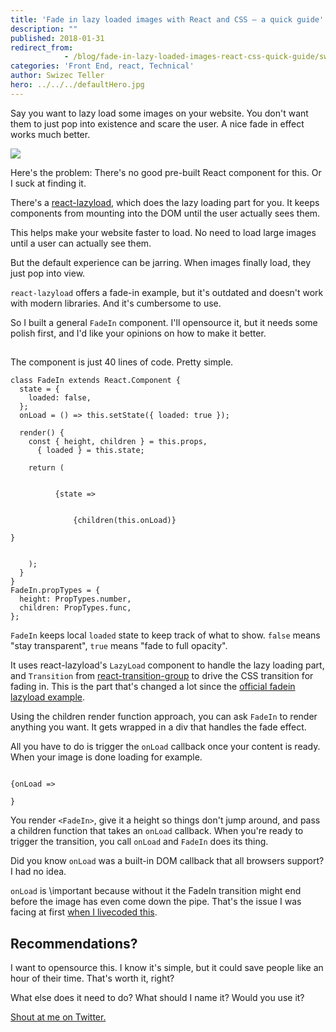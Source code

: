 ```yaml
---
title: 'Fade in lazy loaded images with React and CSS – a quick guide'
description: ""
published: 2018-01-31
redirect_from: 
            - /blog/fade-in-lazy-loaded-images-react-css-quick-guide/swizec/8163
categories: 'Front End, react, Technical'
author: Swizec Teller
hero: ../../../defaultHero.jpg
---
```

Say you want to lazy load some images on your website. You don't want them to just pop into existence and scare the user. A nice fade in effect works much better.



![](./img/blog-wp-content-uploads-2018-01-gif.gif)



Here's the problem: There's no good pre-built React component for this. Or I suck at finding it.



There's a [react-lazyload](https://github.com/jasonslyvia/react-lazyload), which does the lazy loading part for you. It keeps components from mounting into the DOM until the user actually sees them.



This helps make your website faster to load. No need to load large images until a user can actually see them.



But the default experience can be jarring. When images finally load, they just pop into view.



`react-lazyload` offers a fade-in example, but it's outdated and doesn't work with modern libraries. And it's cumbersome to use.



So I built a general `FadeIn` component. I'll opensource it, but it needs some polish first, and I'd like your opinions on how to make it better.



## 



The component is just 40 lines of code. Pretty simple.



```
class FadeIn extends React.Component {
  state = {
    loaded: false,
  };
  onLoad = () => this.setState({ loaded: true });

  render() {
    const { height, children } = this.props,
      { loaded } = this.state;

    return (
      
        
          {state =>
            

              {children(this.onLoad)}
            
}
        
      
    );
  }
}
FadeIn.propTypes = {
  height: PropTypes.number,
  children: PropTypes.func,
};
```



`FadeIn` keeps local `loaded` state to keep track of what to show. `false` means "stay transparent", `true` means "fade to full opacity".



It uses react-lazyload's `LazyLoad` component to handle the lazy loading part, and `Transition` from [react-transition-group](https://github.com/reactjs/react-transition-group) to drive the CSS transition for fading in. This is the part that's changed a lot since the [official fadein lazyload example](https://github.com/jasonslyvia/react-lazyload/blob/master/examples/pages/fadein.js).



Using the children render function approach, you can ask `FadeIn` to render anything you want. It gets wrapped in a div that handles the fade effect.



All you have to do is trigger the `onLoad` callback once your content is ready. When your image is done loading for example.



```

{onLoad =>
  
}
```



You render `<FadeIn>`, give it a height so things don't jump around, and pass a children function that takes an `onLoad` callback. When you're ready to trigger the transition, you call `onLoad` and `FadeIn` does its thing.



Did you know `onLoad` was a built-in DOM callback that all browsers support? I had no idea.



`onLoad` is \\important because without it the FadeIn transition might end before the image has even come down the pipe. That's the issue I was facing at first [when I livecoded this](https://www.youtube.com/watch?v=k5DnlFjuf80).



## Recommendations?



I want to opensource this. I know it's simple, but it could save people like an hour of their time. That's worth it, right?



What else does it need to do? What should I name it? Would you use it?



[Shout at me on Twitter.](https://twitter.com/swizec)
